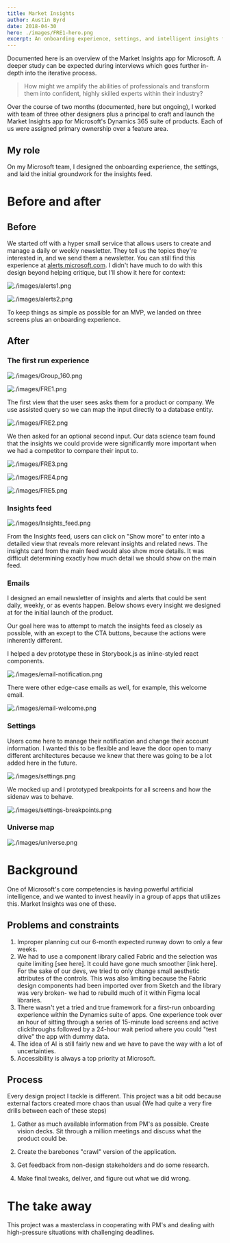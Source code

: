 ```yaml
---
title: Market Insights
author: Austin Byrd
date: 2018-04-30
hero: ./images/FRE1-hero.png
excerpt: An onboarding experience, settings, and intelligent insights feed.
---
```

 


Documented here is an overview of the Market Insights app for Microsoft. A deeper study can be expected during interviews which goes further in-depth into the iterative process.

> How might we amplify the abilities of professionals and transform them into confident, highly skilled experts within their industry?

Over the course of two months (documented, here but ongoing), I worked with team of three other designers plus a principal to craft and launch the Market Insights app for Microsoft's Dynamics 365 suite of products. Each of us were assigned primary ownership over a feature area.

## My role

On my Microsoft team, I designed the onboarding experience, the settings, and laid the initial groundwork for the insights feed.

# Before and after

## Before

We started off with a hyper small service that allows users to create and manage a daily or weekly newsletter. They tell us the topics they're interested in, and we send them a newsletter. You can still find this experience at [alerts.microsoft.com](http://alerts.microsoft.com). I didn't have much to do with this design beyond helping critique, but I'll show it here for context:

![./images/alerts1.png](./images/alerts1.png)

![./images/alerts2.png](./images/alerts2.png)

To keep things as simple as possible for an MVP, we landed on three screens plus an onboarding experience.

## After

### The first run experience

![./images/Group_160.png](./images/Group_160.png)

![./images/FRE1.png](./images/FRE1.png)

The first view that the user sees asks them for a product or company. We use assisted query so we can map the input directly to a database entity.

![./images/FRE2.png](./images/FRE2.png)

We then asked for an optional second input. Our data science team found that the insights we could provide were significantly more important when we had a competitor to compare their input to. 

![./images/FRE3.png](./images/FRE3.png)

![./images/FRE4.png](./images/FRE4.png)

![./images/FRE5.png](./images/FRE5.png)

### Insights feed

![./images/Insights_feed.png](./images/Insights_feed.png)

From the Insights feed, users can click on "Show more" to enter into a detailed view that reveals more relevant insights and related news. The insights card from the main feed would also show more details. It was difficult determining exactly how much detail we should show on the main feed.

### Emails

I designed an email newsletter of insights and alerts that could be sent daily, weekly, or as events happen. Below shows every insight we designed at for the initial launch of the product.

Our goal here was to attempt to match the insights feed as closely as possible, with an except to the CTA buttons, because the actions were inherently different.

I helped a dev prototype these in Storybook.js as inline-styled react components.

![./images/email-notification.png](./images/email-notification.png)

There were other edge-case emails as well, for example, this welcome email.

![./images/email-welcome.png](./images/email-welcome.png)

### Settings

Users come here to  manage their notification and change their account information. I wanted this to be flexible and leave the door open to many different architectures because we knew that there was going to be a lot added here in the future.

![./images/settings.png](./images/settings.png)

We mocked up and I prototyped breakpoints for all screens and how the sidenav was to behave.

![./images/settings-breakpoints.png](./images/settings-breakpoints.png)

### Universe map

![./images/universe.png](./images/universe.png)

# Background

One of Microsoft's core competencies is having powerful artificial intelligence, and we wanted to invest heavily in a group of apps that utilizes this. Market Insights was one of these.

## Problems and constraints

1. Improper planning cut our 6-month expected runway down to only a few weeks.
2. We had to use a component library called Fabric and the selection was quite limiting [see here]. It could have gone much smoother [link here]. For the sake of our devs, we tried to only change small aesthetic attributes of the controls. This was also limiting because the Fabric design components had been imported over from Sketch and the library was very broken- we had to rebuild much of it within Figma local libraries.
3. There wasn't yet a tried and true framework for a first-run onboarding experience within the Dynamics suite of apps. One experience took over an hour of sitting through a series of 15-minute load screens and active clickthroughs followed by a 24-hour wait period where you could "test drive" the app with dummy data.
4. The idea of AI is still fairly new and we have to pave the way with a lot of uncertainties.
5. Accessibility is always a top priority at Microsoft.

## Process

Every design project I tackle is different. This  project was a bit odd because external factors created more chaos than usual (We had quite a very fire drills between each of these steps)

1. Gather as much available information from PM's as possible. Create vision decks. Sit through a million meetings and discuss what the product could be.

2. Create the barebones "crawl" version of the application.

3. Get feedback from non-design stakeholders and do some research.

4. Make final tweaks, deliver, and figure out what we did wrong.

# The take away

This project was a masterclass in cooperating with PM's and dealing with high-pressure situations with challenging deadlines.
